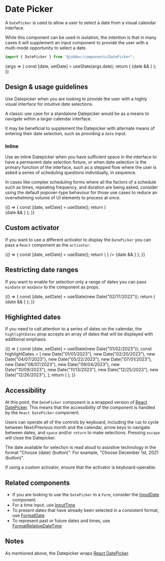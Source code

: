 
<Meta title="Components/Selections/DatePicker" component={DatePicker} />

# Date Picker

A `DatePicker` is used to allow a user to select a date from a visual calendar
interface.

While this component can be used in isolation, the intention is that in many
cases it will supplement an input component to provide the user with a
multi-mode opportunity to select a date.

```ts
import { DatePicker } from "@jobber/components/DatePicker";
```

<Canvas>
  <Story name="DatePicker">
    {args => {
      const [date, setDate] = useState(args.date);
      return (
        <Content>
          <DatePicker {...args} selected={date} onChange={setDate} />
          {date && <DataDump defaultOpen data={date} />}
        </Content>
      );
    }}
  </Story>
</Canvas>

<ArgsTable of={DatePicker} story="DatePicker" />

## Design & usage guidelines

Use Datepicker when you are looking to provide the user with a highly visual
interface for intuitive date selections.

A classic use case for a standalone Datepicker would be as a means to navigate
within a larger calendar interface.

It may be beneficial to supplement the Datepicker with alternate means of
entering their date selection, such as providing a `date` input.

### Inline

Use an inline Datepicker when you have sufficient space in the interface to have
a permanent date selection fixture, or when date selection is the primary
function of the interface, such as a stepped flow where the user is asked a
series of scheduling questions individually, in sequence.

In cases like complex scheduling forms where all the factors of a schedule such
as times, repeating frequency, and duration are being asked, consider using the
default popover-type behaviour for those use cases to reduce an overwhelming
volume of UI elements to process at once.

<Canvas>
  {() => {
    const [date, setDate] = useState();
    return (
      <Content>
        <div>
          <DatePicker selected={date} inline onChange={setDate} />
        </div>
        {date && <DataDump defaultOpen data={date} />}
      </Content>
    );
  }}
</Canvas>

## Custom activator

If you want to use a different activator to display the `DatePicker` you can
pass a `React` component as the `activator`.

<Canvas>
  {() => {
    const [date, setDate] = useState();
    return (
      <Content>
        <DatePicker
          selected={date}
          onChange={setDate}
          activator={<Button label="My fancy activator" variation="learning" />}
        />
        {date && <DataDump defaultOpen data={date} />}
      </Content>
    );
  }}
</Canvas>

## Restricting date ranges

If you want to enable for selection only a range of dates you can pass `minDate`
or `maxDate` to the component as props.

<Canvas>
  {() => {
    const [date, setDate] = useState(new Date("02/17/2022"));
    return (
      <Content>
        <div>
          <DatePicker
            minDate={new Date("02/07/2022")}
            maxDate={new Date("02/27/2022")}
            selected={date}
            inline
            onChange={setDate}
          />
        </div>
        {date && <DataDump defaultOpen data={date} />}
      </Content>
    );
  }}
</Canvas>

## Highlighted dates

If you need to call attention to a series of dates on the calendar, the
`highlightDates` prop accepts an array of dates that will be displayed with
additional emphasis.

<Canvas>
  {() => {
    const [date, setDate] = useState(new Date("01/02/2023"));
    const highlightDates = [
      new Date("01/01/2023"),
      new Date("02/20/2023"),
      new Date("04/07/2023"),
      new Date("05/22/2023"),
      new Date("07/01/2023"),
      new Date("08/07/2023"),
      new Date("09/04/2023"),
      new Date("10/09/2023"),
      new Date("11/13/2023"),
      new Date("12/25/2023"),
      new Date("12/26/2023"),
    ];
    return (
      <Content>
        <DatePicker
          minDate={new Date("01/01/2023")}
          maxDate={new Date("12/31/2023")}
          selected={date}
          inline
          onChange={setDate}
          highlightDates={highlightDates}
        />
        <DataDump defaultOpen label="highlightDates" data={highlightDates} />
      </Content>
    );
  }}
</Canvas>

## Accessibility

At this point, the `DatePicker` component is a wrapped version of
[React DatePicker](https://reactdatepicker.com/). This means that the
accessibility of the component is handled by the `React DatePicker` component.

Users can operate all of the controls by keyboard, including the `tab` to cycle
between Next/Previous month and the calendar, arrow keys to navigate between
dates, and `space` and/or `return` to make selections. Pressing `escape` will
close the Datepicker.

The date available for selection is read aloud to assistive technology in the
format "Choose {date} (button)". For example, "Choose December 1st, 2021
(button)".

If using a custom activator, ensure that the activator is keyboard-operable.

## Related components

- If you are looking to use the `DatePicker` in a `Form`, consider the
  [InputDate](../?path=/docs/components-inputdate--input-date) component.
- For a time input, use
  [InputTime](../?path=/docs/components-inputtime--input-time)
- To present dates that have already been selected in a consistent format, use
  [FormatDate](../?path=/docs/components-formatdate--format-date)
- To represent past or future dates and times, use
  [FormatRelativeDateTime](../?path=/docs/components-formatrelativedatetime--format-relative-date-time)

## Notes

As mentioned above, the Datepicker wraps
[React DatePicker](https://reactdatepicker.com/).
